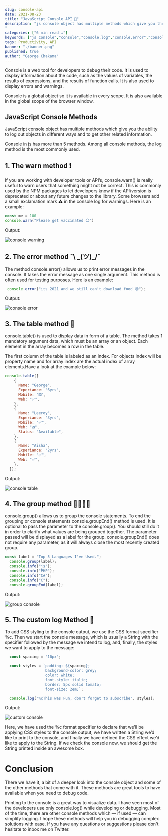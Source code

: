 ```yaml
---
slug: console-api
date: 2021-08-23
title: "JavaScript Console API 💬"
description: "js console object has multiple methods which give you the ability to log out objects in different ways and to get other related information.
"
categories: ["6 min read ☕"]
keywords: ["js Console","console","console.log","console.error","console.table","console.group","console method",]
tags: Productivity, API
banner: "./banner.png"
published: true
author: "George Chakama"
---
```


Console is a web tool for developers to debug their code. It is used to display information about the code, such as the values of variables, the results of expressions, and the results of function calls. It is also used to display errors and warnings.

Console is a global object so it is available in every scope. It is also available in the global scope of the browser window.

## JavaScript Console **Methods**

JavaScript console object has multiple methods which give you the ability to log out objects in different ways and to get other related information.

Console in js has more than 5 methods. Among all console methods, the log method is the most commonly used.

## 1. The warn method ❗

If you are working with developer tools or API’s, console.warn() is really useful to warn users that something might not be correct.
This is commonly used by the NPM packages to let developers know if the API/version is deprecated or about any future changes to the library. Some browsers add a small exclamation mark ⚠️ in the console log for warnings.
Here is an example:

```js
const me = 100
console.warn("Please get vaccinated 😉")
```

Output:

![console warning ](./warn.png)

## 2. The error method ¯\ \_(ツ)\_/¯

The method console.error() allows us to print error messages in the console. It takes the error message as one single argument. This method is often used for testing purposes.
Here is an example:

```js
 console.error("its 2021 and we still can't download food 😪");
```

Output:

![console error ](./error.png)

## 3. The table method 🧮

console.table() is used to display data in form of a table.
The method takes 1 mandatory argument data, which must be an array or an object.
Each element in the array becomes a row in the table.

The first column of the table is labeled as an index. For objects index will be property name and for array index are the actual index of array elements.Have a look at the example below:

```js
console.table([
    {
      Name: "George",
      Experiance: "6yrs",
      Mobile: "❎",
      Web: "✅",
    },
    {
      Name: "Leeroy",
      Experiance: "3yrs",
      Mobile: "✅",
      Web: "❎",
      Status: "Available",
    },
    {
      Name: "Aisha",
      Experiance: "2yrs",
      Mobile: "✅",
      Web: "✅",
    },
  ]);
```

Output:

![console table ](./table.png)

## 4. The group method 👨‍👩‍👧‍👦

console.group() allows us to group the console statements. To end the grouping or console statements console.groupEnd() method is used.
It is optional to pass the parameter to the console.group(). You should still do it in order to clarify what values are being grouped together. The parameter passed will be displayed as a label for the group.
console.groupEnd() does not require any parameter, as it will always close the most recently created group.

```js
const label = "Top 5 Languages I've Used.";
  console.group(label);
  console.info("js");
  console.info("PHP");
  console.info("C#");
  console.info("C");
  console.groupEnd(label);
```

Output:

![group console ](./group.png)

## 5. The custom log Method 🧬

To add CSS styling to the console output, we use the CSS format specifier %c. Then we start the console message, which is usually a String with the specifier followed by the message we intend to log, and, finally, the styles we want to apply to the message:

```js
  const spacing = "10px";

  const styles = `padding: ${spacing};
                  background-color: grey;
                  color: white;
                  font-style: italic;
                  border: 5px solid tomato;
                  font-size: 2em;`;

  console.log("%cThis was Fun, don't forget to subscribe", styles);
```

Output:

![custom console ](./custom.png)

Here, we have used the %c format specifier to declare
that we’ll be applying CSS styles to the console output,
we have written a String we’d like to print to the console,
and finally we have defined the CSS effect we’d like to
apply to the String. If we check the console now,
we should get the String printed inside an awesome box.

# Conclusion

There we have it, a bit of a deeper look into the console object and some of the other methods that come with it. These methods are great tools to have available when you need to debug code.

Printing to the console is a great way to visualize data. I have seen most of the developers use only console.log() while developing or debugging. Most of the time, there are other console methods which — if used — can simplify logging.
I hope these methods will help you in debugging complex solutions with ease. If you have any questions or suggestions please don't hesitate to inbox me on Twitter.
